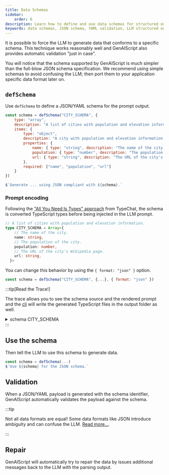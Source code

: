 ```yaml
---
title: Data Schemas
sidebar:
    order: 6
description: Learn how to define and use data schemas for structured output in JSON/YAML with LLM, including validation and repair techniques.
keywords: data schemas, JSON schema, YAML validation, LLM structured output, schema repair
---
```



It is possible to force the LLM to generate data that conforms to a specific schema.
This technique works reasonably well and GenAIScript also provides automatic validation "just in case".

You will notice that the schema supported by GenAIScript is much simpler than the full-blow JSON schema specification. We recommend using simple schemas to avoid confusing the LLM; then port them to your application
specific data format later on.

## `defSchema`

Use `defSchema` to define a JSON/YAML schema for the prompt output.

```javascript
const schema = defSchema("CITY_SCHEMA", {
    type: "array",
    description: "A list of cities with population and elevation information.",
    items: {
        type: "object",
        description: "A city with population and elevation information.",
        properties: {
            name: { type: "string", description: "The name of the city." },
            population: { type: "number", description: "The population of the city." },
            url: { type: "string", description: "The URL of the city's Wikipedia page." }
        },
        required: ["name", "population", "url"]
    }
})

$`Generate ... using JSON compliant with ${schema}.`
```

### Prompt encoding

Following the ["All You Need Is Types" approach](https://microsoft.github.io/TypeChat/docs/introduction/)
from TypeChat, the schema is converted TypeScript types before being injected in the LLM prompt.

```typescript
// A list of cities with population and elevation information.
type CITY_SCHEMA = Array<{
    // The name of the city.
    name: string,
    // The population of the city.
    population: number,
    // The URL of the city's Wikipedia page.
    url: string,
  }>
```

You can change this behavior by using the `{ format: "json" }` option.

```javascript
const schema = defSchema("CITY_SCHEMA", {...}, { format: "json" })
```

:::tip[Read the Trace!]

The trace allows you to see the schema source and the rendered prompt
and the [cli](/genaiscript/reference/cli) will write the generated TypeScript files
in the output folder as well.

<details>
<summary>schema CITY_SCHEMA</summary>

-   source:

```json
{
  "type": "array",
  "description": "A list of cities with population and elevation information.",
  "items": {
    "type": "object",
    "description": "A city with population and elevation information.",
    "properties": {
      "name": {
        "type": "string",
        "description": "The name of the city."
      },
      "population": {
        "type": "number",
        "description": "The population of the city."
      },
      "url": {
        "type": "string",
        "description": "The URL of the city's Wikipedia page."
      }
    },
    "required": [
      "name",
      "population",
      "url"
    ]
  }
}
```
-   prompt (rendered as typescript):

```typescript
// A list of cities with population and elevation information.
type CITY_SCHEMA = Array<{
    // The name of the city.
    name: string,
    // The population of the city.
    population: number,
    // The URL of the city's Wikipedia page.
    url: string,
  }>
  
```

</details>
:::

## Use the schema

Then tell the LLM to use this schema to generate data.

```js
const schema = defSchema(...)
$`Use ${schema} for the JSON schema.`
```

## Validation

When a JSON/YAML payload is generated with the schema identifier,
GenAIScript automatically validates the payload against the schema.

:::tip

Not all data formats are equal! Some data formats like JSON introduce ambiguity 
and can confuse the LLM.
[Read more...](https://betterprogramming.pub/yaml-vs-json-which-is-more-efficient-for-language-models-5bc11dd0f6df).

:::

## Repair

GenAIScript will automatically try to repair the data by issues additional messages 
back to the LLM with the parsing output.
